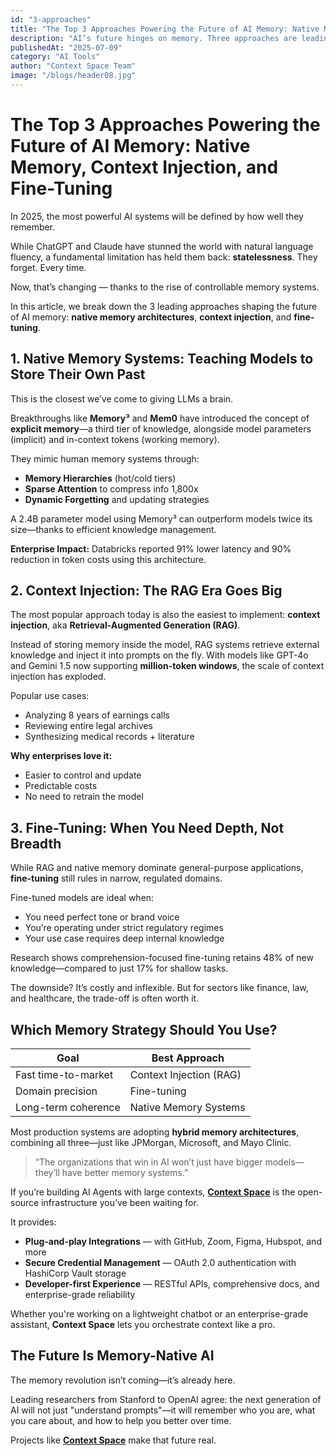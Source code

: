 ```yaml
---
id: "3-approaches"
title: "The Top 3 Approaches Powering the Future of AI Memory: Native Memory, Context Injection, and Fine-Tuning"
description: "AI’s future hinges on memory. Three approaches are leading the charge: native memory systems (like Memory³) that give models long-term recall, context injection (RAG) for dynamic knowledge retrieval, and fine-tuning for domain-specific precision."
publishedAt: "2025-07-09"
category: "AI Tools"
author: "Context Space Team"
image: "/blogs/header08.jpg"
---
```



# The Top 3 Approaches Powering the Future of AI Memory: Native Memory, Context Injection, and Fine-Tuning

In 2025, the most powerful AI systems will be defined by how well they remember.

While ChatGPT and Claude have stunned the world with natural language fluency, a fundamental limitation has held them back: **statelessness**. They forget. Every time.

Now, that’s changing — thanks to the rise of controllable memory systems.

In this article, we break down the 3 leading approaches shaping the future of AI memory: **native memory architectures**, **context injection**, and **fine-tuning**.

## 1. Native Memory Systems: Teaching Models to Store Their Own Past

This is the closest we’ve come to giving LLMs a brain.

Breakthroughs like **Memory³** and **Mem0** have introduced the concept of **explicit memory**—a third tier of knowledge, alongside model parameters (implicit) and in-context tokens (working memory).

They mimic human memory systems through:

- **Memory Hierarchies** (hot/cold tiers)
- **Sparse Attention** to compress info 1,800x
- **Dynamic Forgetting** and updating strategies

A 2.4B parameter model using Memory³ can outperform models twice its size—thanks to efficient knowledge management.

**Enterprise Impact:**
Databricks reported 91% lower latency and 90% reduction in token costs using this architecture.


## 2. Context Injection: The RAG Era Goes Big

The most popular approach today is also the easiest to implement: **context injection**, aka **Retrieval-Augmented Generation (RAG)**.

Instead of storing memory inside the model, RAG systems retrieve external knowledge and inject it into prompts on the fly. With models like GPT-4o and Gemini 1.5 now supporting **million-token windows**, the scale of context injection has exploded.

Popular use cases:
- Analyzing 8 years of earnings calls
- Reviewing entire legal archives
- Synthesizing medical records + literature

**Why enterprises love it:**
- Easier to control and update
- Predictable costs
- No need to retrain the model


## 3. Fine-Tuning: When You Need Depth, Not Breadth

While RAG and native memory dominate general-purpose applications, **fine-tuning** still rules in narrow, regulated domains.

Fine-tuned models are ideal when:
- You need perfect tone or brand voice
- You’re operating under strict regulatory regimes
- Your use case requires deep internal knowledge

Research shows comprehension-focused fine-tuning retains 48% of new knowledge—compared to just 17% for shallow tasks.

The downside? It’s costly and inflexible. But for sectors like finance, law, and healthcare, the trade-off is often worth it.


## Which Memory Strategy Should You Use?

| Goal                     | Best Approach         |
|--------------------------|------------------------|
| Fast time-to-market      | Context Injection (RAG) |
| Domain precision         | Fine-tuning             |
| Long-term coherence      | Native Memory Systems   |

Most production systems are adopting **hybrid memory architectures**, combining all three—just like JPMorgan, Microsoft, and Mayo Clinic.


> “The organizations that win in AI won’t just have bigger models—they’ll have better memory systems.”

If you’re building AI Agents with large contexts, [**Context Space**](https://github.com/context-space/context-space) is the open-source infrastructure you’ve been waiting for.

It provides:

- **Plug-and-play Integrations** — with GitHub, Zoom, Figma, Hubspot, and more
- **Secure Credential Management** — OAuth 2.0 authentication with HashiCorp Vault storage
- **Developer-first Experience** — RESTful APIs, comprehensive docs, and enterprise-grade reliability

Whether you're working on a lightweight chatbot or an enterprise-grade assistant, **Context Space** lets you orchestrate context like a pro.


## The Future Is Memory-Native AI

The memory revolution isn’t coming—it’s already here.

Leading researchers from Stanford to OpenAI agree: the next generation of AI will not just "understand prompts"—it will remember who you are, what you care about, and how to help you better over time.


Projects like **[Context Space](https://github.com/context-space/context-space)** make that future real.
